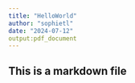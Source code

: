 ```yaml
---
title: "HelloWorld"
author: "sophietl"
date: "2024-07-12"
output:pdf_document
---
```


## This is a markdown file